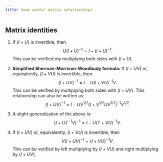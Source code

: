 ```yaml
---
title: Some useful matrix relationships
---
```


## Matrix identities

1. If $(I + U)$ is invertible, then
   $$ U(I + U)^{-1} = I - (I + U)^{-1}. $$
   This can be verified my multiplying both sides with $(I+U)$. 

2. **Simplified Sherman-Morrison-Woodbudy formula:** If $(I + UV)$ or, equivalently, $(I + VU)$ is invertible, then
   $$ (I + UV)^{-1} = I - U(I + VU)^{-1}V. $$
   This can be verified by multiplying both sides with $(I + UV)$. This relationship can also be written as:
   $$ (I + UV)^{-1} = I - UV^{1/2}(I + V^{1/2}UV^{1/2})^{-1}V^{1/2}. $$

3. A slight generalization of the above is:
   $$ (I + U T^{-1} V)^{-1} = I - U(T + VU)^{-1}V. $$

4. If $(I + UV)$ or, equivalently, $(I + VU)$ is invertible, then
   $$ V(I + UV)^{-1} = (I + VU)^{-1}V. $$
   This can be verified by left multiplying by $(I + VU)$ and right multiplying by $(I + UV)$. 
